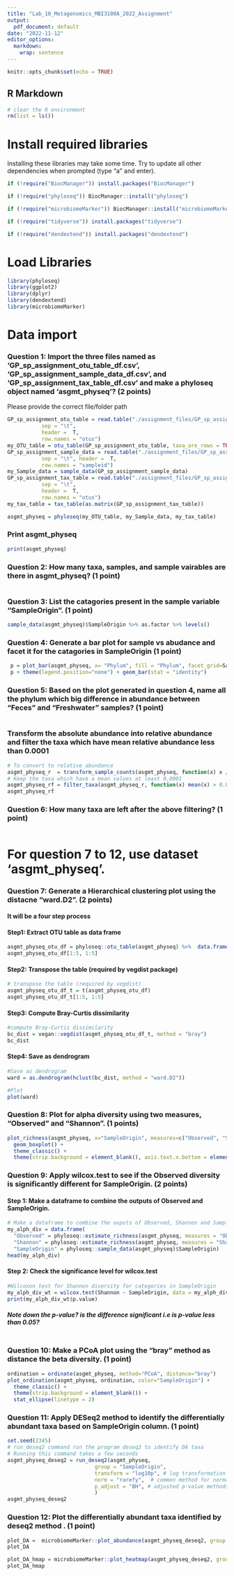 ```yaml
---
title: "Lab_10_Metagenomics_MBI3100A_2022_Assignment"
output:
  pdf_document: default
date: "2022-11-12"
editor_options:
  markdown:
    wrap: sentence
---
```


```r
knitr::opts_chunk$set(echo = TRUE)
```

## R Markdown

```r
# clear the R environment
rm(list = ls())
```

# Install required libraries

Installing these libraries may take some time.
Try to update all other dependencies when prompted (type "a" and enter).

```r

if (!require("BiocManager")) install.packages("BiocManager")

if (!require("phyloseq")) BiocManager::install("phyloseq")

if (!require("microbiomeMarker")) BiocManager::install("microbiomeMarkera")

if (!require("tidyverse")) install.packages("tidyverse")

if (!require("dendextend")) install.packages("dendextend")

```

# Load Libraries

```r
library(phyloseq)
library(ggplot2)
library(dplyr)
library(dendextend)
library(microbiomeMarker)
```

# Data import

### Question 1: Import the three files named as 'GP_sp_assignment_otu_table_df.csv', 'GP_sp_assignment_sample_data_df.csv', and 'GP_sp_assignment_tax_table_df.csv' and make a phyloseq object named 'asgmt_physeq'? (2 points)

Please provide the correct file/folder path

```r
GP_sp_assignment_otu_table = read.table("./assignment_files/GP_sp_assignment_otu_table_df.csv",
           sep = "\t",
           header =  T,
           row.names = "otus")
my_OTU_table = otu_table(GP_sp_assignment_otu_table, taxa_are_rows = TRUE)
GP_sp_assignment_sample_data = read.table("./assignment_files/GP_sp_assignment_sample_data_df.csv",
           sep = "\t", header =  T,
           row.names = "sampleid")
my_Sample_data = sample_data(GP_sp_assignment_sample_data)
GP_sp_assignment_tax_table = read.table("./assignment_files/GP_sp_assignment_tax_table_df.csv",
           sep = "\t",
           header =  T,
           row.names = "otus")
my_tax_table = tax_table(as.matrix(GP_sp_assignment_tax_table)) 

asgmt_physeq = phyloseq(my_OTU_table, my_Sample_data, my_tax_table)
```

### Print asgmt_physeq

```r
print(asgmt_physeq)
```

### Question 2: How many taxa, samples, and sample vairables are there in asgmt_physeq? (1 point)

``` md
```

### Question 3: List the catagories present in the sample variable "SampleOrigin". (1 point)

```r
sample_data(asgmt_physeq)$SampleOrigin %>% as.factor %>% levels()
```

### Question 4: Generate a bar plot for sample vs abudance and facet it for the catagories in SampleOrigin (1 point)

```r
 p = plot_bar(asgmt_physeq, x= "Phylum", fill = "Phylum", facet_grid=SampleOrigin~.)
 p + theme(legend.position="none") + geom_bar(stat = "identity")
```

### Question 5: Based on the plot generated in question 4, name all the phylum which big difference in abundance between "Feces" and "Freshwater" samples? (1 point)

``` md
```

### Transform the absolute abundance into relative abundance and filter the taxa which have mean relative abundance less than 0.0001

```r
# To convert to relative abundance
asgmt_physeq_r  = transform_sample_counts(asgmt_physeq, function(x) x / sum(x) )
# Keep the taxa which have a mean values at least 0.0001
asgmt_physeq_rf = filter_taxa(asgmt_physeq_r, function(x) mean(x) > 0.0001, TRUE)
asgmt_physeq_rf
```

### Question 6: How many taxa are left after the above filtering? (1 point)

``` md
```

# For question 7 to 12, use dataset 'asgmt_physeq'.

### Question 7: Generate a Hierarchical clustering plot using the distacne "ward.D2". (2 points)

#### It will be a four step process

#### Step1: Extract OTU table as data frame

```r
asgmt_physeq_otu_df = phyloseq::otu_table(asgmt_physeq) %>%  data.frame()
asgmt_physeq_otu_df[1:5, 1:5]
```

#### Step2: Transpose the table (required by vegdist package)

```r
# transpose the table (required by vegdist)
asgmt_physeq_otu_df_t = t(asgmt_physeq_otu_df)
asgmt_physeq_otu_df_t[1:5, 1:5]
```

#### Step3: Compute Bray-Curtis dissimilarity

```r
#compute Bray-Curtis dissimilarity
bc_dist = vegan::vegdist(asgmt_physeq_otu_df_t, method = "bray")
bc_dist
```

#### Step4: Save as dendrogram

```r
#Save as dendrogram
ward = as.dendrogram(hclust(bc_dist, method = "ward.D2"))

#Plot
plot(ward)
```

### Question 8: Plot for alpha diversity using two measures, "Observed" and "Shannon". (1 points)

```r
plot_richness(asgmt_physeq, x="SampleOrigin", measures=c("Observed", "Shannon"), color = "SampleOrigin") +
  geom_boxplot() +
  theme_classic() +
  theme(strip.background = element_blank(), axis.text.x.bottom = element_text(angle = -90))
```

### Question 9: Apply wilcox.test to see if the Observed diversity is significantly different for SampleOrigin. (2 points)

#### Step 1: Make a dataframe to combine the outputs of Observed and SampleOrigin.

```r
# Make a dataframe to combine the ouputs of Observed, Shannon and SampleOrigin
my_alph_div = data.frame(
  "Observed" = phyloseq::estimate_richness(asgmt_physeq, measures = "Observed"),
  "Shannon" = phyloseq::estimate_richness(asgmt_physeq, measures = "Shannon"),
  "SampleOrigin" = phyloseq::sample_data(asgmt_physeq)$SampleOrigin)
head(my_alph_div)
```

#### Step 2: Check the significance level for wilcox.test

```r
#Wilcoxon test for Shannon diversity for categories in SampleOrigin
my_alph_div_wt = wilcox.test(Shannon ~ SampleOrigin, data = my_alph_div, exact = FALSE, conf.int = TRUE)
print(my_alph_div_wt$p.value)
```

##### Note down the p-value? is the difference significant i.e is p-value less than 0.05?

``` md
```

### Question 10: Make a PCoA plot using the "bray" method as distance the beta diversity. (1 point)

```r
ordination = ordinate(asgmt_physeq, method="PCoA", distance="bray")
plot_ordination(asgmt_physeq, ordination, color="SampleOrigin") + 
  theme_classic() +
  theme(strip.background = element_blank()) +
  stat_ellipse(linetype = 2)
```

### Question 11: Apply DESeq2 method to identify the differentially abundant taxa based on SampleOrigin column. (1 point)

```r
set.seed(2345)
# run_deseq2 command run the program deseq2 to identify DA taxa
# Running this command takes a few seconds
asgmt_physeq_deseq2 = run_deseq2(asgmt_physeq,
                            group = "SampleOrigin",
                            transform = "log10p", # log transformation
                            norm = "rarefy",  # common method for normalization
                            p_adjust = "BH", # adjusted p-value methods
                            )
asgmt_physeq_deseq2
```

### Question 12: Plot the differentially abundant taxa identified by deseq2 method . (1 point)

```r
plot_DA =  microbiomeMarker::plot_abundance(asgmt_physeq_deseq2, group = "SampleOrigin")
plot_DA 
```

```r
plot_DA_hmap = microbiomeMarker::plot_heatmap(asgmt_physeq_deseq2, group = "SampleOrigin")
plot_DA_hmap
```
